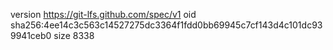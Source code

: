 version https://git-lfs.github.com/spec/v1
oid sha256:4ee14c3c563c14527275dc3364f1fdd0bb69945c7cf143d4c101dc939941ceb0
size 8338

